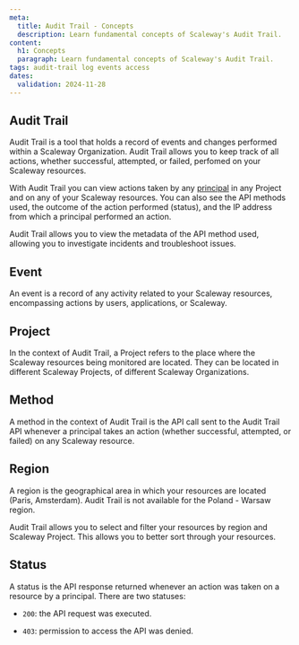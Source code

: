 ```yaml
---
meta:
  title: Audit Trail - Concepts
  description: Learn fundamental concepts of Scaleway's Audit Trail.
content:
  h1: Concepts
  paragraph: Learn fundamental concepts of Scaleway's Audit Trail.
tags: audit-trail log events access
dates:
  validation: 2024-11-28
---
```


## Audit Trail

Audit Trail is a tool that holds a record of events and changes performed within a Scaleway Organization. Audit Trail allows you to keep track of all actions, whether successful, attempted, or failed, perfomed on your Scaleway resources.

With Audit Trail you can view actions taken by any [principal](/identity-and-access-management/iam/concepts/#principal) in any Project and on any of your Scaleway resources. You can also see the API methods used, the outcome of the action performed (status), and the IP address from which a principal performed an action.

Audit Trail allows you to view the metadata of the API method used, allowing you to investigate incidents and troubleshoot issues.

## Event

An event is a record of any activity related to your Scaleway resources, encompassing actions by users, applications, or Scaleway.

## Project

In the context of Audit Trail, a Project refers to the place where the Scaleway resources being monitored are located. They can be located in different Scaleway Projects, of different Scaleway Organizations.

## Method

A method in the context of Audit Trail is the API call sent to the Audit Trail API whenever a principal takes an action (whether successful, attempted, or failed) on any Scaleway resource.

## Region

A region is the geographical area in which your resources are located (Paris, Amsterdam). Audit Trail is not available for the Poland - Warsaw region.

Audit Trail allows you to select and filter your resources by region and Scaleway Project. This allows you to better sort through your resources.

## Status

A status is the API response returned whenever an action was taken on a resource by a principal. There are two statuses:

- `200`: the API request was executed.

- `403`: permission to access the API was denied.
